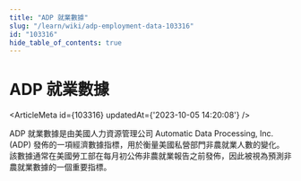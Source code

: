 ```yaml
---
title: "ADP 就業數據"
slug: "/learn/wiki/adp-employment-data-103316"
id: "103316"
hide_table_of_contents: true
---
```



# ADP 就業數據

<ArticleMeta id={103316} updatedAt={'2023-10-05 14:20:08'} />
<div className='border-solid border-b border-t-0 my-4 border-[var(--ifm-color-gray-300)]' />

ADP 就業數據是由美國人力資源管理公司 Automatic Data Processing, Inc. (ADP) 發佈的一項經濟數據指標，用於衡量美國私營部門非農就業人數的變化。該數據通常在美國勞工部在每月初公佈非農就業報告之前發佈，因此被視為預測非農就業數據的一個重要指標。
